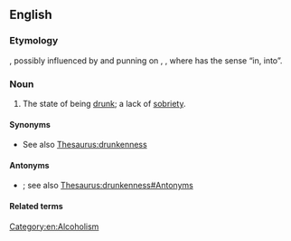 ==English==

===Etymology===
{{PIE root|en|h₁egʷʰ}}
{{prefix|en|in|sobriety|t1=not}}, possibly influenced by and punning on {{m|en|inebriation}}, {{m|en|intoxication}}, where {{m|en|in-}} has the sense “in, into”.

===Noun===
{{en-noun|~}}

# The state of being [[drunk]]; a lack of [[sobriety]].

====Synonyms====
* See also [[Thesaurus:drunkenness]]

====Antonyms====
* {{l|en|sobriety}}; see also [[Thesaurus:drunkenness#Antonyms]]

====Related terms====
{{rootsee|en|h₁egʷʰ}}

[[Category:en:Alcoholism]]